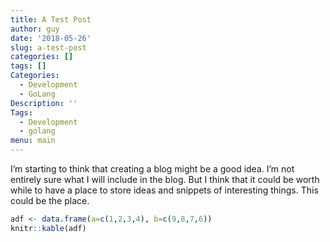 ```yaml
---
title: A Test Post
author: guy
date: '2018-05-26'
slug: a-test-post
categories: []
tags: []
Categories:
  - Development
  - GoLang
Description: ''
Tags:
  - Development
  - golang
menu: main
---
```


I'm starting to think that creating a blog might be a good idea.  I'm not entirely sure what I will include in the blog.  But I think that it could be worth while to have a place to store ideas and snippets of interesting things.  This could be the place.

```r
adf <- data.frame(a=c(1,2,3,4), b=c(9,8,7,6))
knitr::kable(adf)
```

